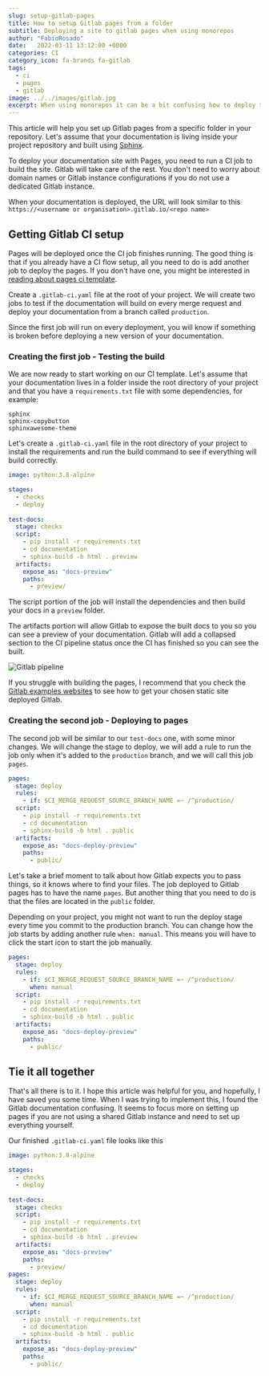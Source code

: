 ```yaml
---
slug: setup-gitlab-pages
title: How to setup Gitlab pages from a folder
subtitle: Deploying a site to gitlab pages when using monorepos
author: "FabioRosado"
date:   2022-03-11 13:12:00 +0000
categories: CI
category_icon: fa-brands fa-gitlab
tags: 
  - ci
  - pages
  - gitlab
image: ../../images/gitlab.jpg
excerpt: When using monorepos it can be a bit confusing how to deploy to gitlab pages from a specific folder, this article will help you with it.
---
```



This article will help you set up Gitlab pages from a specific folder in your repository. Let's assume that your documentation is living inside your project repository and built using [Sphinx](https://www.sphinx-doc.org/). 

To deploy your documentation site with Pages, you need to run a CI job to build the site. Gitlab will take care of the rest. You don't need to worry about domain names or Gitlab instance configurations if you do not use a dedicated Gitlab instance.

When your documentation is deployed, the URL will look similar to this `https://<username or organisation>.gitlab.io/<repo name>`


## Getting Gitlab CI setup

Pages will be deployed once the CI job finishes running. The good thing is that if you already have a CI flow setup, all you need to do is add another job to deploy the pages. If you don't have one, you might be interested in [reading about pages ci template](https://docs.gitlab.com/ee/user/project/pages/getting_started/pages_ci_cd_template.html).

Create a `.gitlab-ci.yaml` file at the root of your project. We will create two jobs to test if the documentation will build on every merge request and deploy your documentation from a branch called `production`.

Since the first job will run on every deployment, you will know if something is broken before deploying a new version of your documentation.

### Creating the first job - Testing the build

We are now ready to start working on our CI template. Let's assume that your documentation lives in a folder inside the root directory of your project and that you have a `requirements.txt` file with some dependencies, for example:

```
sphinx
sphinx-copybutton
sphinxawesome-theme
```

Let's create a `.gitlab-ci.yaml` file in the root directory of your project to install the requirements and run the build command to see if everything will build correctly.

```yaml
image: python:3.8-alpine

stages:
  - checks
  - deploy
 
test-docs:
  stage: checks
  script:
    - pip install -r requirements.txt
    - cd documentation
    - sphinx-build -b html . preview
  artifacts:
    expose_as: "docs-preview"
    paths: 
      - preview/
```


The script portion of the job will install the dependencies and then build your docs in a `preview` folder.

The artifacts portion will allow Gitlab to expose the built docs to you so you can see a preview of your documentation. Gitlab will add a collapsed section to the CI pipeline status once the CI has finished so you can see the built.


![Gitlab pipeline](../../images/gitlab-artifact.png)


<Note>

<p>If you struggle with building the pages, I recommend that you check the <a href="https://gitlab.com/pages" target="_blank" rel="noopener noreferrer">Gitlab examples websites</a> to see how to get your chosen static site deployed Gitlab.</p>

</Note>

### Creating the second job - Deploying to pages

The second job will be similar to our `test-docs` one, with some minor changes. We will change the stage to deploy, we will add a rule to run the job only when it's added to the `production` branch, and we will call this job `pages`. 

```yaml
pages:
  stage: deploy
  rules:
    - if: $CI_MERGE_REQUEST_SOURCE_BRANCH_NAME =~ /^production/
  script:
    - pip install -r requirements.txt
    - cd documentation
    - sphinx-build -b html . public
  artifacts:
    expose_as: "docs-deploy-preview"
    paths: 
      - public/
```

Let's take a brief moment to talk about how Gitlab expects you to pass things, so it knows where to find your files. The job deployed to Gitlab pages has to have the name `pages`. But another thing that you need to do is that the files are located in the `public` folder.

Depending on your project, you might not want to run the deploy stage every time you commit to the production branch. You can change how the job starts by adding another rule `when: manual`. This means you will have to click the start icon to start the job manually.

```yaml
pages:
  stage: deploy
  rules:
    - if: $CI_MERGE_REQUEST_SOURCE_BRANCH_NAME =~ /^production/
      when: manual
  script:
    - pip install -r requirements.txt
    - cd documentation
    - sphinx-build -b html . public
  artifacts:
    expose_as: "docs-deploy-preview"
    paths: 
      - public/
```


## Tie it all together

That's all there is to it. I hope this article was helpful for you, and hopefully, I have saved you some time. When I was trying to implement this, I found the Gitlab documentation confusing. It seems to focus more on setting up pages if you are not using a shared Gitlab instance and need to set up everything yourself.

Our finished `.gitlab-ci.yaml` file looks like this

```yaml
image: python:3.8-alpine

stages:
  - checks
  - deploy
 
test-docs:
  stage: checks
  script:
    - pip install -r requirements.txt
    - cd documentation
    - sphinx-build -b html . preview
  artifacts:
    expose_as: "docs-preview"
    paths: 
      - preview/
pages:
  stage: deploy
  rules:
    - if: $CI_MERGE_REQUEST_SOURCE_BRANCH_NAME =~ /^production/
      when: manual
  script:
    - pip install -r requirements.txt
    - cd documentation
    - sphinx-build -b html . public
  artifacts:
    expose_as: "docs-deploy-preview"
    paths: 
      - public/
```